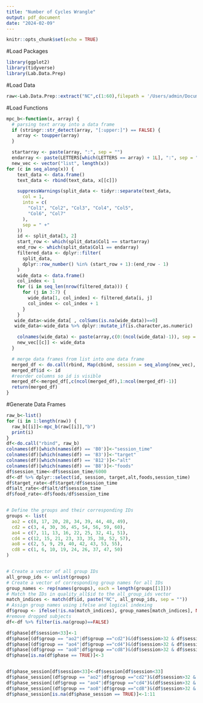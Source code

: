 ```yaml
---
title: "Number of Cycles Wrangle"
output: pdf_document
date: "2024-02-09"
---
```



```r
knitr::opts_chunk$set(echo = TRUE)
```

#Load Packages
```r
library(ggplot2)
library(tidyverse)
library(Lab.Data.Prep)
```

#Load Data

```r
raw<-Lab.Data.Prep::extract("NC",c(1:60),filepath = '/Users/admin/Documents/Grant_Renewal/raw/')

```

#Load Functions

```r
mpc_b<-function(x, array) {
  # parsing text array into a data frame
  if (stringr::str_detect(array, "[:upper:]") == FALSE) {
    array <- toupper(array)
  }

  startarray <- paste(array, ":", sep = "")
  endarray <- paste(LETTERS[which(LETTERS == array) + 1L], ":", sep = "")
  new_vec <- vector("list", length(x))
for (c in seq_along(x)) {
    text_data <- data.frame()
    text_data <- rbind(text_data, x[[c]])

    suppressWarnings(split_data <- tidyr::separate(text_data,
      col = 1,
      into = c(
        "Col1", "Col2", "Col3", "Col4", "Col5",
        "Col6", "Col7"
      ),
      sep = " +"
    ))
    id <- split_data[3, 2]
    start_row <- which(split_data$Col1 == startarray)
    end_row <- which(split_data$Col1 == endarray)
    filtered_data <- dplyr::filter(
      split_data,
      dplyr::row_number() %in% (start_row + 1):(end_row - 1)
    )
    wide_data <- data.frame()
    col_index <- 1
    for (i in seq_len(nrow(filtered_data))) {
      for (j in 3:7) {
        wide_data[1, col_index] <- filtered_data[i, j]
        col_index <- col_index + 1
      }
    }
   wide_data<-wide_data[ , colSums(is.na(wide_data))==0]
   wide_data<-wide_data %>% dplyr::mutate_if(is.character,as.numeric)

    colnames(wide_data) <- paste(array,c(0:(ncol(wide_data)-1)), sep = "")
    new_vec[[c]] <- wide_data
  }

  # merge data frames from list into one data frame
  merged_df <- do.call(rbind, Map(cbind, session = seq_along(new_vec), new_vec))
  merged_df$id <- id
  #reorder columns so id is visible
  merged_df<-merged_df[,c(ncol(merged_df),1:ncol(merged_df)-1)]
  return(merged_df)
}
```

#Generate Data Frames
```r
raw_b<-list()
for (i in 1:length(raw)) {
  raw_b[[i]]<-mpc_b(raw[[i]],"b")
  print(i)
}
df<-do.call("rbind", raw_b)
colnames(df)[which(names(df) == 'B0')]<-"session_time"
colnames(df)[which(names(df) == 'B3')]<-"target"
colnames(df)[which(names(df) == 'B12')]<-"alt"
colnames(df)[which(names(df) == 'B8')]<-"foods"
df$session_time<-df$session_time/6000
df<-df %>% dplyr::select(id, session, target,alt,foods,session_time)
df$target_rate<-df$target/df$session_time
df$alt_rate<-df$alt/df$session_time
df$food_rate<-df$foods/df$session_time


# Define the groups and their corresponding IDs
groups <- list(
  ao2 = c(8, 17, 20, 28, 34, 39, 44, 48, 49),
  cd2 = c(3, 4, 30, 36, 45, 54, 56, 59, 60),
  ao4 = c(7, 11, 13, 16, 22, 25, 32, 41, 51),
  cd4 = c(12, 15, 21, 23, 33, 35, 38, 52, 57),
  ao8 = c(2, 5, 9, 29, 40, 42, 43, 53, 55),
  cd8 = c(1, 6, 10, 19, 24, 26, 37, 47, 50)
)


# Create a vector of all group IDs
all_group_ids <- unlist(groups)
# Create a vector of corresponding group names for all IDs
group_names <- rep(names(groups), each = length(groups[[1]]))
# Match the IDs in quality_all$id to the all_group_ids vector
match_indices <- match(df$id, paste("NC", all_group_ids, sep = ""))
# Assign group names using ifelse and logical indexing
df$group <- ifelse(!is.na(match_indices), group_names[match_indices], NA)
#remove dropped subjects
df<-df %>% filter(is.na(group)==FALSE)

df$phase[df$session<33]<-1
df$phase[(df$group == "ao2"|df$group =="cd2")&(df$session>32 & df$session < 36)]<-2
df$phase[(df$group == "ao4"|df$group =="cd4")&(df$session>32 & df$session < 40)]<-2
df$phase[(df$group == "ao8"|df$group =="cd8")&(df$session>32 & df$session < 48)]<-2
df$phase[is.na(df$phase == TRUE)]<-3


df$phase_session[df$session<33]<-df$session[df$session<33]
df$phase_session[(df$group == "ao2"|df$group =="cd2")&(df$session>32 & df$session < 36)]<-1:3
df$phase_session[(df$group == "ao4"|df$group =="cd4")&(df$session>32 & df$session < 40)]<-1:7
df$phase_session[(df$group == "ao8"|df$group =="cd8")&(df$session>32 & df$session < 48)]<-1:15
df$phase_session[is.na(df$phase_session == TRUE)]<-1:11
```


